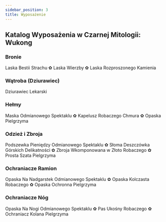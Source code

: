 ```yaml
---
sidebar_position: 3
title: Wyposażenie
---
```


## Katalog Wyposażenia w Czarnej Mitologii: Wukong

### Bronie

Laska Bestii Strachu ✿ Laska Wierzby ✿ Laska Rozproszonego Kamienia

### Wątroba (Dziurawiec)

Dziurawiec Lekarski

### Hełmy

Maska Odmianowego Spektaklu ✿ Kapelusz Robaczego Chmura ✿ Opaska Pielgrzyma

### Odzież i Zbroja

Podszewka Pieniędzy Odmianowego Spektaklu ✿ Słoma Deszczówka Górskich Delikatności ✿ Zbroja Wkomponowana w Złoto Robaczego ✿ Prosta Szata Pielgrzyma

### Ochraniacze Ramion

Opaska Na Nadgarstek Odmianowego Spektaklu ✿ Opaska Kolczasta Robaczego ✿ Opaska Ochronna Pielgrzyma

### Ochraniacze Nóg

Opaska Na Nogi Odmianowego Spektaklu ✿ Pas Ukośny Robaczego ✿ Ochraniacz Kolana Pielgrzyma
